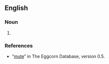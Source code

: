 ==English==

===Noun===
{{head|en|misspelling}}

# {{misspelling of|en|moot point}}

===References===
* “[http://eggcorns.lascribe.net/english/41/mute/ mute]” in The Eggcorn Database, version 0.5.